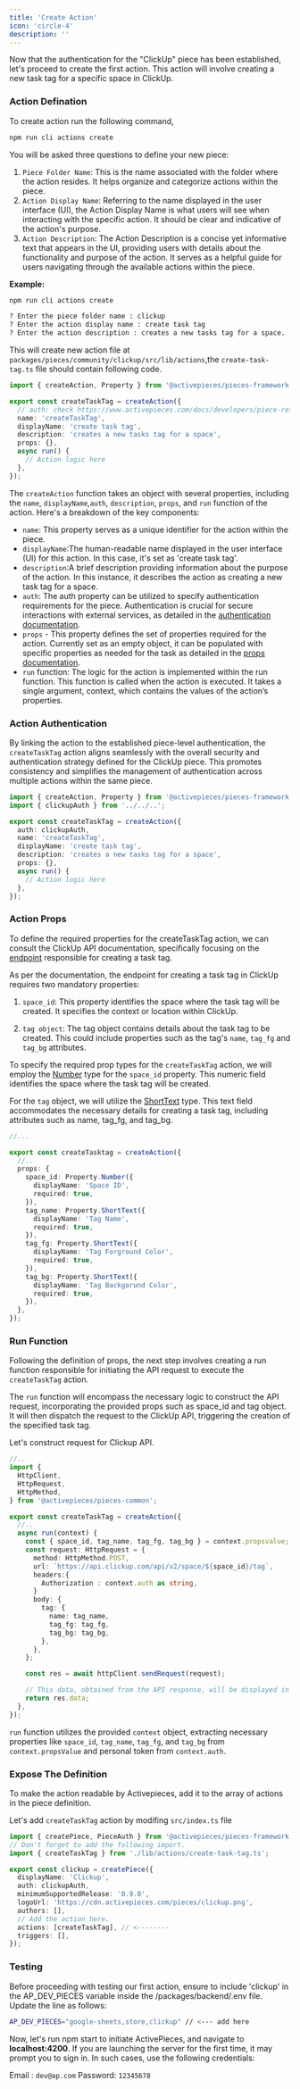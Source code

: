 ```yaml
---
title: 'Create Action'
icon: 'circle-4'
description: ''
---
```


Now that the authentication for the "ClickUp" piece has been established, let's proceed to create the first action. This action will involve creating a new task tag for a specific space in ClickUp.

### Action Defination

To create action run the following command,

```bash
npm run cli actions create
```

You will be asked three questions to define your new piece:

1. `Piece Folder Name`: This is the name associated with the folder where the action resides. It helps organize and categorize actions within the piece.
2. `Action Display Name`: Referring to the name displayed in the user interface (UI), the Action Display Name is what users will see when interacting with the specific action. It should be clear and indicative of the action's purpose.
3. `Action Description`: The Action Description is a concise yet informative text that appears in the UI, providing users with details about the functionality and purpose of the action. It serves as a helpful guide for users navigating through the available actions within the piece.

**Example:**

```bash
npm run cli actions create

? Enter the piece folder name : clickup
? Enter the action display name : create task tag
? Enter the action description : creates a new tasks tag for a space.
```

This will create new action file at `packages/pieces/community/clickup/src/lib/actions`,the `create-task-tag.ts` file should contain following code.

```typescript
import { createAction, Property } from '@activepieces/pieces-framework';

export const createTaskTag = createAction({
  // auth: check https://www.activepieces.com/docs/developers/piece-reference/authentication,
  name: 'createTaskTag',
  displayName: 'create task tag',
  description: 'creates a new tasks tag for a space',
  props: {},
  async run() {
    // Action logic here
  },
});
```

The `createAction` function takes an object with several properties, including the `name`, `displayName`,`auth`, `description`, `props`, and `run` function of the action.
Here's a breakdown of the key components:

- `name`: This property serves as a unique identifier for the action within the piece.
- `displayName`:The human-readable name displayed in the user interface (UI) for this action. In this case, it's set as 'create task tag'.
- `description`:A brief description providing information about the purpose of the action. In this instance, it describes the action as creating a new task tag for a space.
- `auth`: The auth property can be utilized to specify authentication requirements for the piece. Authentication is crucial for secure interactions with external services, as detailed in the [authentication documentation](https://www.activepieces.com/docs/developers/piece-reference/authentication).
- `props` - This property defines the set of properties required for the action. Currently set as an empty object, it can be populated with specific properties as needed for the task as detailed in the [props documentation](https://www.activepieces.com/docs/developers/piece-reference/properties).
- `run` function: The logic for the action is implemented within the run function. This function is called when the action is executed. It takes a single argument, context, which contains the values of the action’s properties.

### Action Authentication

By linking the action to the established piece-level authentication, the `createTaskTag` action aligns seamlessly with the overall security and authentication strategy defined for the ClickUp piece. This promotes consistency and simplifies the management of authentication across multiple actions within the same piece.

```typescript
import { createAction, Property } from '@activepieces/pieces-framework';
import { clickupAuth } from '../../..';

export const createTaskTag = createAction({
  auth: clickupAuth,
  name: 'createTaskTag',
  displayName: 'create task tag',
  description: 'creates a new tasks tag for a space',
  props: {},
  async run() {
    // Action logic here
  },
});
```

### Action Props

To define the required properties for the createTaskTag action, we can consult the ClickUp API documentation, specifically focusing on the [endpoint](https://clickup.com/api/clickupreference/operation/CreateSpaceTag/) responsible for creating a task tag.

As per the documentation, the endpoint for creating a task tag in ClickUp requires two mandatory properties:

1. `space_id`: This property identifies the space where the task tag will be created. It specifies the context or location within ClickUp.

2. `tag object`: The tag object contains details about the task tag to be created. This could include properties such as the tag's `name`, `tag_fg` and `tag_bg` attributes.

To specify the required prop types for the `createTaskTag` action, we will employ the [Number](https://www.activepieces.com/docs/developers/piece-reference/properties#number) type for the `space_id` property. This numeric field identifies the space where the task tag will be created.

For the `tag` object, we will utilize the [ShortText](https://www.activepieces.com/docs/developers/piece-reference/properties#short-text) type. This text field accommodates the necessary details for creating a task tag, including attributes such as name, tag_fg, and tag_bg.

```typescript
//...

export const createTasktag = createAction({
  //..
  props: {
    space_id: Property.Number({
      displayName: 'Space ID',
      required: true,
    }),
    tag_name: Property.ShortText({
      displayName: 'Tag Name',
      required: true,
    }),
    tag_fg: Property.ShortText({
      displayName: 'Tag Forground Color',
      required: true,
    }),
    tag_bg: Property.ShortText({
      displayName: 'Tag Backgorund Color',
      required: true,
    }),
  },
});
```

### Run Function

Following the definition of props, the next step involves creating a run function responsible for initiating the API request to execute the `createTaskTag` action.

The `run` function will encompass the necessary logic to construct the API request, incorporating the provided props such as space_id and tag object. It will then dispatch the request to the ClickUp API, triggering the creation of the specified task tag.

Let's construct request for Clickup API.

```typescript
//..
import {
  HttpClient,
  HttpRequest,
  HttpMethod,
} from '@activepieces/pieces-common';

export const createTaskTag = createAction({
  //..
  async run(context) {
    const { space_id, tag_name, tag_fg, tag_bg } = context.propsvalue;
    const request: HttpRequest = {
      method: HttpMethod.POST,
      url: `https://api.clickup.com/api/v2/space/${space_id}/tag`,
      headers:{
        Authorization : context.auth as string,
      }
      body: {
        tag: {
          name: tag_name,
          tag_fg: tag_fg,
          tag_bg: tag_bg,
        },
      },
    };

    const res = await httpClient.sendRequest(request);

    // This data, obtained from the API response, will be displayed in the UI upon successful execution of the action.
    return res.data;
  },
});
```

`run` function utilizes the provided `context` object, extracting necessary properties like `space_id`, `tag_name`, `tag_fg`, and `tag_bg` from `context.propsValue` and personal token from `context.auth`.

### Expose The Definition

To make the action readable by Activepieces, add it to the array of actions in the piece definition.

Let's add `createTaskTag` action by modifing `src/index.ts` file

```typescript
import { createPiece, PieceAuth } from '@activepieces/pieces-framework';
// Don't forget to add the following import.
import { createTaskTag } from './lib/actions/create-task-tag.ts';

export const clickup = createPiece({
  displayName: 'Clickup',
  auth: clickupAuth,
  minimumSupportedRelease: '0.9.0',
  logoUrl: 'https://cdn.activepieces.com/pieces/clickup.png',
  authors: [],
  // Add the action here.
  actions: [createTaskTag], // <--------
  triggers: [],
});
```

### Testing

Before proceeding with testing our first action, ensure to include 'clickup' in the AP_DEV_PIECES variable inside the /packages/backend/.env file. Update the line as follows:

```bash
AP_DEV_PIECES="google-sheets,store,clickup" // <--- add here
```

Now, let's run npm start to initiate ActivePieces, and navigate to **localhost:4200**. If you are launching the server for the first time, it may prompt you to sign in. In such cases, use the following credentials:

Email : `dev@ap.com` Password: `12345678`
